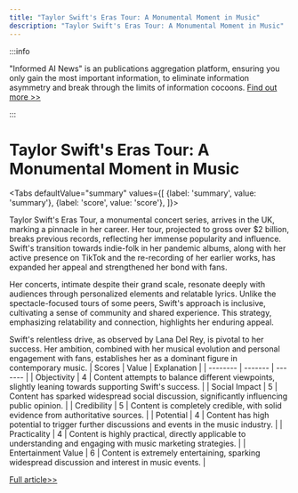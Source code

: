 ```yaml
---
title: "Taylor Swift's Eras Tour: A Monumental Moment in Music"
description: "Taylor Swift's Eras Tour: A Monumental Moment in Music"
---
```



:::info

"Informed AI News" is an publications aggregation platform, ensuring you only gain the most important information, to eliminate information asymmetry and break through the limits of information cocoons.  [Find out more >>](/docs/guides)

:::

# Taylor Swift's Eras Tour: A Monumental Moment in Music


<Tabs
	defaultValue="summary"
	values={[
	{label: 'summary', value: 'summary'},
	{label: 'score', value: 'score'},
]}>
<TabItem value="summary">


Taylor Swift's Eras Tour, a monumental concert series, arrives in the UK, marking a pinnacle in her career. Her tour, projected to gross over $2 billion, breaks previous records, reflecting her immense popularity and influence. Swift's transition towards indie-folk in her pandemic albums, along with her active presence on TikTok and the re-recording of her earlier works, has expanded her appeal and strengthened her bond with fans.

Her concerts, intimate despite their grand scale, resonate deeply with audiences through personalized elements and relatable lyrics. Unlike the spectacle-focused tours of some peers, Swift's approach is inclusive, cultivating a sense of community and shared experience. This strategy, emphasizing relatability and connection, highlights her enduring appeal.

Swift's relentless drive, as observed by Lana Del Rey, is pivotal to her success. Her ambition, combined with her musical evolution and personal engagement with fans, establishes her as a dominant figure in contemporary music.
</TabItem>
<TabItem value="score">
	| Scores     | Value   | Explanation |
	| -------- | ------- | ------- |
	| Objectivity  | 4    | Content attempts to balance different viewpoints, slightly leaning towards supporting Swift's success.    |
	| Social Impact | 5     | Content has sparked widespread social discussion, significantly influencing public opinion.    |
	| Credibility    | 5    | Content is completely credible, with solid evidence from authoritative sources.    |
	| Potential    | 4    | Content has high potential to trigger further discussions and events in the music industry.    |
	| Practicality    | 4    | Content is highly practical, directly applicable to understanding and engaging with music marketing strategies.    |
	| Entertainment Value    | 6    | Content is extremely entertaining, sparking widespread discussion and interest in music events.    |
</TabItem>
</Tabs>

[Full article>>](https://www.bbc.com/news/articles/cpvvx9lwl0do)
